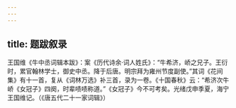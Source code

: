 ```yaml
---
---
---
```

title: 题跋叙录
---




王国维《牛中丞词辑本跋》：案《历代诗余·词人姓氏》：“牛希济，峤之兄子。王衍时，累官翰林学士，御史中丞。降于后唐。明宗拜为雍州节度副使。”其词《花间集》有十一首，复从《词林万选》补三首，录为一卷。《十国春秋》云：“希济次牛峤《女冠子》四阕，时辈啧啧称道。”《女冠子》今不可考矣。光绪戊申季夏，海宁王国维记。（《唐五代二十一家词辑》）